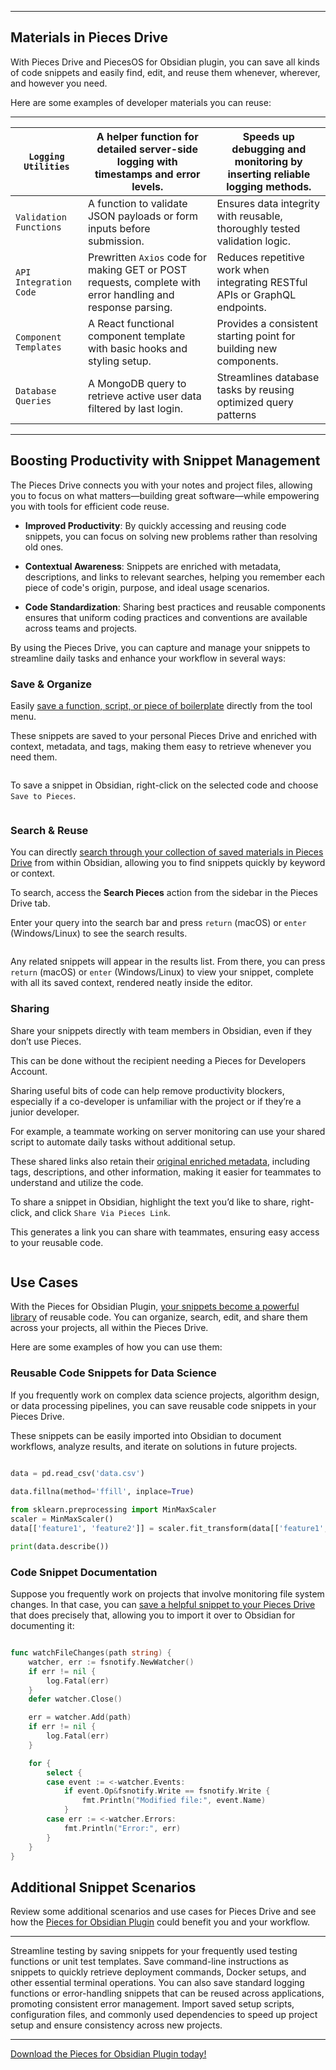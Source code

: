 ***

## Materials in Pieces Drive

With Pieces Drive and PiecesOS for Obsidian plugin, you can save all kinds of code snippets and easily find, edit, and reuse them whenever, wherever, and however you need.

Here are some examples of developer materials you can reuse:

***

| `Logging Utilities`    | A helper function for detailed server-side logging with timestamps and error levels.                        | Speeds up debugging and monitoring by inserting reliable logging methods.   |
| ---------------------- | ----------------------------------------------------------------------------------------------------------- | --------------------------------------------------------------------------- |
| `Validation Functions` | A function to validate JSON payloads or form inputs before submission.                                      | Ensures data integrity with reusable, thoroughly tested validation logic.   |
| `API Integration Code` | Prewritten `Axios` code for making GET or POST requests, complete with error handling and response parsing. | Reduces repetitive work when integrating RESTful APIs or GraphQL endpoints. |
| `Component Templates`  | A React functional component template with basic hooks and styling setup.                                   | Provides a consistent starting point for building new components.           |
| `Database Queries`     | A MongoDB query to retrieve active user data filtered by last login.                                        | Streamlines database tasks by reusing optimized query patterns              |

***

## Boosting Productivity with Snippet Management

The Pieces Drive connects you with your notes and project files, allowing you to focus on what matters—building great software—while empowering you with tools for efficient code reuse.

* **Improved Productivity**: By quickly accessing and reusing code snippets, you can focus on solving new problems rather than resolving old ones.

* **Contextual Awareness**: Snippets are enriched with metadata, descriptions, and links to relevant searches, helping you remember each piece of code's origin, purpose, and ideal usage scenarios.

* **Code Standardization**: Sharing best practices and reusable components ensures that uniform coding practices and conventions are available across teams and projects.

By using the Pieces Drive, you can capture and manage your snippets to streamline daily tasks and enhance your workflow in several ways:

### Save & Organize

Easily [save a function, script, or piece of boilerplate](https://docs.pieces.app/products/obsidian/drive/save-snippets) directly from the tool menu.

These snippets are saved to your personal Pieces Drive and enriched with context, metadata, and tags, making them easy to retrieve whenever you need them.

<Image src="https://storage.googleapis.com/hashnode_product_documentation_assets/obsidian_plugin_assets/getting_started/snippet_markdown_preview.png" alt="" align="center" fullwidth="true" />

To save a snippet in Obsidian, right-click on the selected code and choose `Save to Pieces`.

<Image src="https://storage.googleapis.com/hashnode_product_documentation_assets/obsidian_plugin_assets/using_snippets/MAIN_using_snippets/save_snippet_pieces.gif" alt="" align="center" fullwidth="true" />

### Search & Reuse

You can directly [search through your collection of saved materials in Pieces Drive](https://docs.pieces.app/products/obsidian/drive/search-reuse) from within Obsidian, allowing you to find snippets quickly by keyword or context.

To search, access the **Search Pieces** action from the sidebar in the Pieces Drive tab.

Enter your query into the search bar and press `return` (macOS) or `enter` (Windows/Linux) to see the search results.

<Image src="https://storage.googleapis.com/hashnode_product_documentation_assets/obsidian_plugin_assets/using_snippets/MAIN_using_snippets/search_process.gif" alt="" align="center" fullwidth="true" />

Any related snippets will appear in the results list. From there, you can press `return` (macOS) or `enter` (Windows/Linux) to view your snippet, complete with all its saved context, rendered neatly inside the editor.

### Sharing

Share your snippets directly with team members in Obsidian, even if they don’t use Pieces.

<Callout type="tip">
  This can be done without the recipient needing a Pieces for Developers Account.
</Callout>

Sharing useful bits of code can help remove productivity blockers, especially if a co-developer is unfamiliar with the project or if they’re a junior developer.

For example, a teammate working on server monitoring can use your shared script to automate daily tasks without additional setup.

These shared links also retain their [original enriched metadata](https://docs.pieces.app/products/obsidian/drive/save-snippets#whats-stored-when-you-save-a-snippet), including tags, descriptions, and other information, making it easier for teammates to understand and utilize the code.

To share a snippet in Obsidian, highlight the text you’d like to share, right-click, and click `Share Via Pieces Link`.

This generates a link you can share with teammates, ensuring easy access to your reusable code.

<Image src="https://cdn.hashnode.com/res/hashnode/image/upload/v1732741148257/c227792e-1abb-432e-9b46-15a486403994.png?auto=compress,format&format=webp" alt="" align="center" fullwidth="true" />

## Use Cases

With the Pieces for Obsidian Plugin, [your snippets become a powerful library](https://docs.pieces.app/products/obsidian/drive/edit-update#how-to-edit-snippets) of reusable code. You can organize, search, edit, and share them across your projects, all within the Pieces Drive.

Here are some examples of how you can use them:

### Reusable Code Snippets for Data Science

If you frequently work on complex data science projects, algorithm design, or data processing pipelines, you can save reusable code snippets in your Pieces Drive.

These snippets can be easily imported into Obsidian to document workflows, analyze results, and iterate on solutions in future projects.

```python

data = pd.read_csv('data.csv')  

data.fillna(method='ffill', inplace=True)  
 
from sklearn.preprocessing import MinMaxScaler  
scaler = MinMaxScaler()  
data[['feature1', 'feature2']] = scaler.fit_transform(data[['feature1', 'feature2']])  

print(data.describe())  
```

### Code Snippet Documentation

Suppose you frequently work on projects that involve monitoring file system changes. In that case, you can [save a helpful snippet to your Pieces Drive](https://docs.pieces.app/products/obsidian/drive/save-snippets) that does precisely that, allowing you to import it over to Obsidian for documenting it:

```go

func watchFileChanges(path string) {
	watcher, err := fsnotify.NewWatcher()
	if err != nil {
		log.Fatal(err)
	}
	defer watcher.Close()

	err = watcher.Add(path)
	if err != nil {
		log.Fatal(err)
	}

	for {
		select {
		case event := <-watcher.Events:
			if event.Op&fsnotify.Write == fsnotify.Write {
				fmt.Println("Modified file:", event.Name)
			}
		case err := <-watcher.Errors:
			fmt.Println("Error:", err)
		}
	}
}
```

## Additional Snippet Scenarios

Review some additional scenarios and use cases for Pieces Drive and see how the <a target="_blank" href="https://obsidian.md/plugins?id=pieces-for-developers">Pieces for Obsidian Plugin</a> could benefit you and your workflow.

***

<AccordionGroup>
  <Accordion title="Testing Framework Templates">
    Streamline testing by saving snippets for your frequently used testing functions or unit test templates.
  </Accordion>

  <Accordion title="Command-Line Utilities">
    Save command-line instructions as snippets to quickly retrieve deployment commands, Docker setups, and other essential terminal operations.
  </Accordion>

  <Accordion title="Error Handling & Logging">
    You can also save standard logging functions or error-handling snippets that can be reused across applications, promoting consistent error management.
  </Accordion>

  <Accordion title="Quickly Create New Projects">
    Import saved setup scripts, configuration files, and commonly used dependencies to speed up project setup and ensure consistency across new projects.
  </Accordion>
</AccordionGroup>

***

<a target="_blank" href="https://obsidian.md/plugins?id=pieces-for-developers">Download the Pieces for Obsidian Plugin today!</a>
